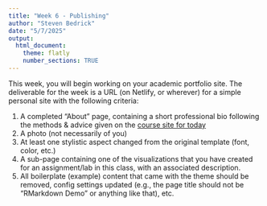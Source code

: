 ```yaml
---
title: "Week 6 - Publishing"
author: "Steven Bedrick"
date: "5/7/2025"
output:
  html_document:
    theme: flatly
    number_sections: TRUE
---
```


This week, you will begin working on your academic portfolio site. The deliverable for the week is a URL (on Netlify, or wherever) for a simple personal site with the following criteria:

1. A completed "About" page, containing a short professional bio following the methods & advice given on the [course site for today](https://dmice.ohsu.edu/bedricks/courses/bmi525/syllabus/6-sixth.html)
2. A photo (not necessarily of you)
3. At least one stylistic aspect changed from the original template (font, color, etc.)
4. A sub-page containing one of the visualizations that you have created for an assignment/lab in this class, with an associated description.
5. All boilerplate (example) content that came with the theme should be removed, config settings updated (e.g., the page title should not be "RMarkdown Demo" or anything like that), etc. 


